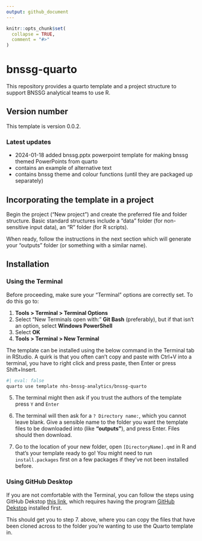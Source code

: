 ```yaml
---
output: github_document
---
```


<!-- README.md is generated from README.Rmd. Please edit that file -->

```r
knitr::opts_chunk$set(
  collapse = TRUE,
  comment = "#>"
)
```

# bnssg-quarto

This repository provides a quarto template and a project structure to support BNSSG analytical teams to use R.

## Version number

This template is version 0.0.2.

### Latest updates

* 2024-01-18 added bnssg.pptx powerpoint template for making bnssg themed PowerPoints from quarto
* contains an example of alternative text
* contains bnssg theme and colour functions (until they are packaged up separately)

## Incorporating the template in a project

Begin the project ("New project") and create the preferred file and folder structure. Basic standard structures include a "data" folder (for non-sensitive input data), an "R" folder (for R scripts).

When ready, follow the instructions in the next section which will generate your "outputs" folder (or something with a similar name).

## Installation

### Using the Terminal

Before proceeding, make sure your "Terminal" options are correctly set. To do this go to:

1. **Tools > Terminal > Terminal Options**
2. Select "New Terminals open with:" **Git Bash** (preferably), but if that isn't an option, select **Windows PowerShell**
3. Select **OK**
4. **Tools > Terminal > New Terminal**

The template can be installed using the below command in the Terminal tab in RStudio. A quirk is that you often can't copy and paste with Ctrl+V into a terminal, you have to right click and press paste, then Enter or press Shift+Insert.

```bash
#| eval: false
quarto use template nhs-bnssg-analytics/bnssg-quarto
```

5. The terminal might then ask if you trust the authors of the template press `Y` and `Enter`

6. The terminal will then ask for a `? Directory name:`, which you cannot leave blank. Give a sensible name to the folder you want the template files to be downloaded into (like **"outputs"**), and press Enter. Files should then download.

7. Go to the location of your new folder, open `[DirectoryName].qmd` in R and that's your template ready to go! You might need to run `install.packages` first on a few packages if they've not been installed before.

### Using GitHub Desktop

If you are not comfortable with the Terminal, you can follow the steps using GitHub Dekstop [this link](https://docs.github.com/en/desktop/adding-and-cloning-repositories/cloning-a-repository-from-github-to-github-desktop), which requires having the program [GitHub Dekstop](https://desktop.github.com/) installed first.

This should get you to step 7. above, where you can copy the files that have been cloned across to the folder you're wanting to use the Quarto template in. 
